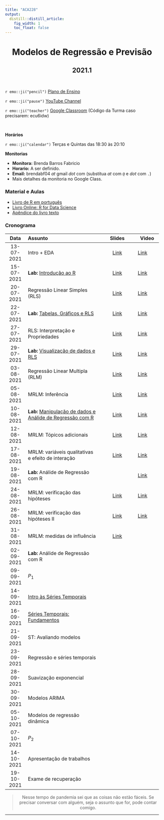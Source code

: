 ```yaml
---
title: "ACA228"
output:
  distill::distill_article: 
    fig_width: 1
    toc_float: false  
---
```


<center>

# Modelos de Regressão e Previsão

## 2021.1

</center>

</br>

`r emo::ji("pencil")` [Plano de Ensino](2021-1/Plano_ACA228_2021-1.pdf) 

`r emo::ji("pause")` [YouTube Channel](https://www.youtube.com/playlist?list=PLrqJCLOY0EkD6oErQRlAN6gkviRjvyVTj) 

`r emo::ji("teacher")` [Google Classroom](https://classroom.google.com/c/MzY5NTE4NzM0NjIy?cjc=ecu6idw)  (Código da Turma caso precisarem: ecu6idw)

</br>

**Horários**    

`r emo::ji("calendar")` Terças e Quintas das 18:30 às 20:10 


**Monitorias**

- **Monitora:** Brenda Barros Fabricio
- **Horario:** A ser definido.
- **Email:** brendabf04 _at_ gmail _dot_ com (substitua _at_ com `@` e _dot_ com `.`)
- Mais detalhes da monitoria no Google Class.


### **Material e Aulas**

- [Livro de R em português](http://leg.ufpr.br/Rpira/Rpira.pdf) 
- [Livro Online: R for Data Science](https://r4ds.had.co.nz) 
- [Apêndice do livro texto](MRP/Apendice_Livro.pdf) 


### **Cronograma**


| Data  | Assunto                | Slides      | Video |
|:-----:|:-----------------------|:----------:|--------|
| 13-07-2021     | Intro + EDA  | [Link](https://ctruciosm.github.io/ACA-228/ACA228_01) | [Link](https://youtu.be/9hag-Be7E7A)  | 
| 15-07-2021     | **Lab:** [Introdução ao R](https://ctruciosm.github.io/ACA-228/LabR_01)  | [Link](2021-1/LabR_01.pdf)  | [Link](https://youtu.be/zbsk2on-evc)  | 
| 20-07-2021     | Regressão Linear Simples (RLS)   | [Link](2021-1/ACA228_03.pdf)  | [Link](https://youtu.be/OjXDryyIeNg)  | 
| 22-07-2021     | **Lab:** [Tabelas, Gráficos e RLS](https://ctruciosm.github.io/ACA-228/LabR_02) | [Link](2021-1/LabR_02.pdf)  | [Link](https://youtu.be/heXv6U69C1s)  | 
| 27-07-2021     | RLS: Interpretação e Propriedades  | [Link](2021-1/ACA228_05.pdf) |  [Link](https://youtu.be/hoXfen8FBaI) | 
| 29-07-2021     | **Lab:** [Visualização de dados e RLS](https://ctruciosm.github.io/ACA-228/LabR_03) | [Link](2021-1/LabR_03.pdf)  | [Link](https://youtu.be/O_5xYMZ7ZdA)  | 
| 03-08-2021     | Regressão Linear Multipla (RLM)  | [Link](2021-1/ACA228_07.pdf) | [Link](https://youtu.be/-vMQeekv2I4)  | 
| 05-08-2021     | MRLM: Inferência  | [Link](2021-1/ACA228_08.pdf) | [Link](https://youtu.be/yBT2KrIGtLA)  | 
| 10-08-2021     | **Lab:** [Manipulação de dados e Análide de Regressão com R](https://ctruciosm.github.io/ACA-228/LabR_04)  | [Link](2021-1/LabR_04.pdf)  | [Link](https://youtu.be/HoYS35tJlEs)  |
| 12-08-2021     | MRLM: Tópicos adicionais   | [Link](2021-1/ACA228_10.pdf) | [Link](https://youtu.be/f8bVw-Kj69A)  | 
| 17-08-2021     | MRLM: variáveis qualitativas e efeito de interação | [Link](2021-1/ACA228_11.pdf) | [Link](https://youtu.be/7T135j3foPM)  | 
| 19-08-2021     | **Lab:** Análide de Regressão com R  |  | [Link](https://youtu.be/nxDhayvnQU4)  | 
| 24-08-2021     | MRLM: verificação das hipóteses  | [Link](2021-1/ACA228_13.pdf) | [Link](https://youtu.be/YfmrhVDZrko) | 
| 26-08-2021     | MRLM: verificação das hipóteses II  | [Link](2021-1/ACA228_14.pdf) | [Link](https://youtu.be/a2gh_DRyxGU)  | 
| 31-08-2021     | MRLM: medidas de influência  | [Link](2021-1/ACA228_15.pdf) |   | 
| 02-09-2021     | **Lab:** Análide de Regressão com R |  |   | 
| 09-09-2021     | $P_1$ |  |   | 
| 14-09-2021     | [Intro às Séries Temporais](https://ctruciosm.github.io/ACA-228/ACA228_ST_01)   |  |   | 
| 16-09-2021     | [Séries Temporais: Fundamentos](https://ctruciosm.github.io/ACA-228/ACA228_ST_02)  |  |   | 
| 21-09-2021     | ST: Avaliando modelos |  |   | 
| 23-09-2021     | Regressão e séries temporais |  |   | 
| 28-09-2021     | Suavização exponencial |    |   | 
| 30-09-2021     | Modelos ARIMA |  |   | 
| 05-10-2021     | Modelos de regressão dinâmica|  |   | 
| 07-10-2021     | $P_2$ |  |   | 
| 14-10-2021     | Apresentação de trabalhos |  |   | 
| 19-10-2021     | Exame de recuperação |  |   | 


<center>

> Nesse tempo de pandemia sei que as coisas não estão fáceis. Se precisar conversar com alguém, seja o assunto que for,  pode contar comigo. 

</center>



---- 